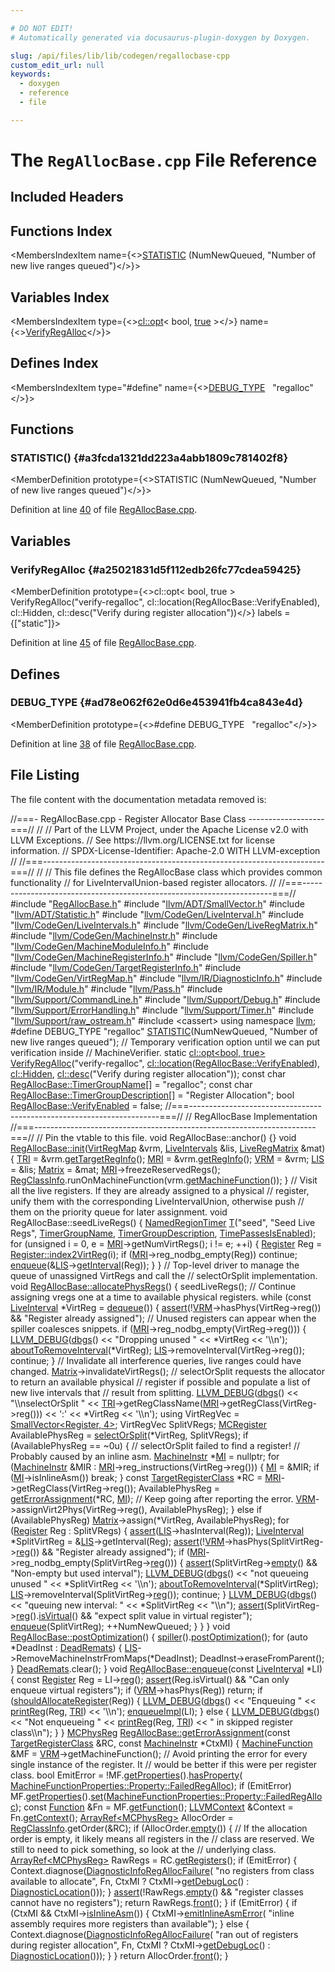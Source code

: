 ```yaml
---

# DO NOT EDIT!
# Automatically generated via docusaurus-plugin-doxygen by Doxygen.

slug: /api/files/lib/lib/codegen/regallocbase-cpp
custom_edit_url: null
keywords:
  - doxygen
  - reference
  - file

---
```





# The `RegAllocBase.cpp` File Reference

<DoxygenPage pluginConfig={pluginConfig}>



## Included Headers

<IncludesList>
<IncludesListItem
  filePath="RegAllocBase.h"
  permalink="/docs/api/files/lib/lib/codegen/regallocbase-h"
  isLocal="true" />
<IncludesListItem
  filePath="llvm/ADT/SmallVector.h"
  permalink="/docs/api/files/include/include/llvm/include/llvm/adt/smallvector-h"
  isLocal="true" />
<IncludesListItem
  filePath="llvm/ADT/Statistic.h"
  permalink="/docs/api/files/include/include/llvm/include/llvm/adt/statistic-h"
  isLocal="true" />
<IncludesListItem
  filePath="llvm/CodeGen/LiveInterval.h"
  permalink="/docs/api/files/include/include/llvm/include/llvm/codegen/liveinterval-h"
  isLocal="true" />
<IncludesListItem
  filePath="llvm/CodeGen/LiveIntervals.h"
  permalink="/docs/api/files/include/include/llvm/include/llvm/codegen/liveintervals-h"
  isLocal="true" />
<IncludesListItem
  filePath="llvm/CodeGen/LiveRegMatrix.h"
  permalink="/docs/api/files/include/include/llvm/include/llvm/codegen/liveregmatrix-h"
  isLocal="true" />
<IncludesListItem
  filePath="llvm/CodeGen/MachineInstr.h"
  permalink="/docs/api/files/include/include/llvm/include/llvm/codegen/machineinstr-h"
  isLocal="true" />
<IncludesListItem
  filePath="llvm/CodeGen/MachineModuleInfo.h"
  permalink="/docs/api/files/include/include/llvm/include/llvm/codegen/machinemoduleinfo-h"
  isLocal="true" />
<IncludesListItem
  filePath="llvm/CodeGen/MachineRegisterInfo.h"
  permalink="/docs/api/files/include/include/llvm/include/llvm/codegen/machineregisterinfo-h"
  isLocal="true" />
<IncludesListItem
  filePath="llvm/CodeGen/Spiller.h"
  permalink="/docs/api/files/include/include/llvm/include/llvm/codegen/spiller-h"
  isLocal="true" />
<IncludesListItem
  filePath="llvm/CodeGen/TargetRegisterInfo.h"
  permalink="/docs/api/files/include/include/llvm/include/llvm/codegen/targetregisterinfo-h"
  isLocal="true" />
<IncludesListItem
  filePath="llvm/CodeGen/VirtRegMap.h"
  permalink="/docs/api/files/include/include/llvm/include/llvm/codegen/virtregmap-h"
  isLocal="true" />
<IncludesListItem
  filePath="llvm/IR/DiagnosticInfo.h"
  permalink="/docs/api/files/include/include/llvm/include/llvm/ir/diagnosticinfo-h"
  isLocal="true" />
<IncludesListItem
  filePath="llvm/IR/Module.h"
  permalink="/docs/api/files/include/include/llvm/include/llvm/ir/module-h"
  isLocal="true" />
<IncludesListItem
  filePath="llvm/Pass.h"
  permalink="/docs/api/files/include/include/llvm/pass-h"
  isLocal="true" />
<IncludesListItem
  filePath="llvm/Support/CommandLine.h"
  permalink="/docs/api/files/include/include/llvm/include/llvm/support/commandline-h"
  isLocal="true" />
<IncludesListItem
  filePath="llvm/Support/Debug.h"
  permalink="/docs/api/files/include/include/llvm/include/llvm/support/debug-h"
  isLocal="true" />
<IncludesListItem
  filePath="llvm/Support/ErrorHandling.h"
  permalink="/docs/api/files/include/include/llvm/include/llvm/support/errorhandling-h"
  isLocal="true" />
<IncludesListItem
  filePath="llvm/Support/Timer.h"
  permalink="/docs/api/files/include/include/llvm/include/llvm/support/timer-h"
  isLocal="true" />
<IncludesListItem
  filePath="llvm/Support/raw_ostream.h"
  permalink="/docs/api/files/include/include/llvm/include/llvm/support/raw-ostream-h"
  isLocal="true" />
<IncludesListItem
  filePath="cassert"
  permalink=""
  isLocal="false" />
</IncludesList>

## Functions Index

<MembersIndex>

<MembersIndexItem
  name={<><a href="#a3fcda1321dd223a4abb1809c781402f8">STATISTIC</a> (NumNewQueued, &quot;Number of new live ranges queued&quot;)</>}>
</MembersIndexItem>

</MembersIndex>

## Variables Index

<MembersIndex>

<MembersIndexItem
  type={<><a href="/docs/api/classes/llvm/cl/opt">cl::opt</a>&lt; bool, <a href="/docs/api/files/lib/lib/analysis/basicaliasanalysis-cpp/#af6d5cafbdfc5313e65d990120021a3ec">true</a> &gt;</>}
  name={<><a href="#a25021831d5f112edb26fc77cdea59425">VerifyRegAlloc</a></>}>
</MembersIndexItem>

</MembersIndex>

## Defines Index

<MembersIndex>

<MembersIndexItem
  type="#define"
  name={<><a href="#ad78e062f62e0d6e453941fb4ca843e4d">DEBUG&#95;TYPE</a>&nbsp;&nbsp;&nbsp;&quot;regalloc&quot;</>}>
</MembersIndexItem>

</MembersIndex>


<SectionDefinition>

## Functions

### STATISTIC() {#a3fcda1321dd223a4abb1809c781402f8}

<MemberDefinition
  prototype={<>STATISTIC (NumNewQueued, &quot;Number of new live ranges queued&quot;)</>}>

Definition at line <a href="#l00040">40</a> of file <a href="/docs/api/files/lib/lib/codegen/regallocbase-cpp">RegAllocBase.cpp</a>.
</MemberDefinition>

</SectionDefinition>

<SectionDefinition>

## Variables

### VerifyRegAlloc {#a25021831d5f112edb26fc77cdea59425}

<MemberDefinition
  prototype={<>cl::opt&lt; bool, true &gt; VerifyRegAlloc(&quot;verify-regalloc&quot;, cl::location(RegAllocBase::VerifyEnabled), cl::Hidden, cl::desc(&quot;Verify during register allocation&quot;))</>}
  labels = {["static"]}>

Definition at line <a href="#l00045">45</a> of file <a href="/docs/api/files/lib/lib/codegen/regallocbase-cpp">RegAllocBase.cpp</a>.
</MemberDefinition>

</SectionDefinition>

<SectionDefinition>

## Defines

### DEBUG&#95;TYPE {#ad78e062f62e0d6e453941fb4ca843e4d}

<MemberDefinition
  prototype={<>#define DEBUG&#95;TYPE&nbsp;&nbsp;&nbsp;&quot;regalloc&quot;</>}>

Definition at line <a href="#l00038">38</a> of file <a href="/docs/api/files/lib/lib/codegen/regallocbase-cpp">RegAllocBase.cpp</a>.
</MemberDefinition>

</SectionDefinition>

## File Listing

The file content with the documentation metadata removed is:

<ProgramListing>

<Link id="l00001" /><CodeLine lineNumber="1"><Highlight kind="comment">//===- RegAllocBase.cpp - Register Allocator Base Class -------------------===//</Highlight><Highlight kind="normal"></Highlight></CodeLine>
<Link id="l00002" /><CodeLine lineNumber="2"><Highlight kind="normal"></Highlight><Highlight kind="comment">//</Highlight><Highlight kind="normal"></Highlight></CodeLine>
<Link id="l00003" /><CodeLine lineNumber="3"><Highlight kind="normal"></Highlight><Highlight kind="comment">// Part of the LLVM Project, under the Apache License v2.0 with LLVM Exceptions.</Highlight><Highlight kind="normal"></Highlight></CodeLine>
<Link id="l00004" /><CodeLine lineNumber="4"><Highlight kind="normal"></Highlight><Highlight kind="comment">// See https://llvm.org/LICENSE.txt for license information.</Highlight><Highlight kind="normal"></Highlight></CodeLine>
<Link id="l00005" /><CodeLine lineNumber="5"><Highlight kind="normal"></Highlight><Highlight kind="comment">// SPDX-License-Identifier: Apache-2.0 WITH LLVM-exception</Highlight><Highlight kind="normal"></Highlight></CodeLine>
<Link id="l00006" /><CodeLine lineNumber="6"><Highlight kind="normal"></Highlight><Highlight kind="comment">//</Highlight><Highlight kind="normal"></Highlight></CodeLine>
<Link id="l00007" /><CodeLine lineNumber="7"><Highlight kind="normal"></Highlight><Highlight kind="comment">//===----------------------------------------------------------------------===//</Highlight><Highlight kind="normal"></Highlight></CodeLine>
<Link id="l00008" /><CodeLine lineNumber="8"><Highlight kind="normal"></Highlight><Highlight kind="comment">//</Highlight><Highlight kind="normal"></Highlight></CodeLine>
<Link id="l00009" /><CodeLine lineNumber="9"><Highlight kind="normal"></Highlight><Highlight kind="comment">// This file defines the RegAllocBase class which provides common functionality</Highlight><Highlight kind="normal"></Highlight></CodeLine>
<Link id="l00010" /><CodeLine lineNumber="10"><Highlight kind="normal"></Highlight><Highlight kind="comment">// for LiveIntervalUnion-based register allocators.</Highlight><Highlight kind="normal"></Highlight></CodeLine>
<Link id="l00011" /><CodeLine lineNumber="11"><Highlight kind="normal"></Highlight><Highlight kind="comment">//</Highlight><Highlight kind="normal"></Highlight></CodeLine>
<Link id="l00012" /><CodeLine lineNumber="12"><Highlight kind="normal"></Highlight><Highlight kind="comment">//===----------------------------------------------------------------------===//</Highlight><Highlight kind="normal"></Highlight></CodeLine>
<Link id="l00013" /><CodeLine lineNumber="13"><Highlight kind="normal"></Highlight></CodeLine>
<Link id="l00014" /><CodeLine lineNumber="14"><Highlight kind="normal"></Highlight><Highlight kind="preprocessor">#include &quot;<a href="/docs/api/files/lib/lib/codegen/regallocbase-h">RegAllocBase.h</a>&quot;</Highlight><Highlight kind="normal"></Highlight></CodeLine>
<Link id="l00015" /><CodeLine lineNumber="15"><Highlight kind="normal"></Highlight><Highlight kind="preprocessor">#include &quot;<a href="/docs/api/files/include/include/llvm/include/llvm/adt/smallvector-h">llvm/ADT/SmallVector.h</a>&quot;</Highlight><Highlight kind="normal"></Highlight></CodeLine>
<Link id="l00016" /><CodeLine lineNumber="16"><Highlight kind="normal"></Highlight><Highlight kind="preprocessor">#include &quot;<a href="/docs/api/files/include/include/llvm/include/llvm/adt/statistic-h">llvm/ADT/Statistic.h</a>&quot;</Highlight><Highlight kind="normal"></Highlight></CodeLine>
<Link id="l00017" /><CodeLine lineNumber="17"><Highlight kind="normal"></Highlight><Highlight kind="preprocessor">#include &quot;<a href="/docs/api/files/include/include/llvm/include/llvm/codegen/liveinterval-h">llvm/CodeGen/LiveInterval.h</a>&quot;</Highlight><Highlight kind="normal"></Highlight></CodeLine>
<Link id="l00018" /><CodeLine lineNumber="18"><Highlight kind="normal"></Highlight><Highlight kind="preprocessor">#include &quot;<a href="/docs/api/files/include/include/llvm/include/llvm/codegen/liveintervals-h">llvm/CodeGen/LiveIntervals.h</a>&quot;</Highlight><Highlight kind="normal"></Highlight></CodeLine>
<Link id="l00019" /><CodeLine lineNumber="19"><Highlight kind="normal"></Highlight><Highlight kind="preprocessor">#include &quot;<a href="/docs/api/files/include/include/llvm/include/llvm/codegen/liveregmatrix-h">llvm/CodeGen/LiveRegMatrix.h</a>&quot;</Highlight><Highlight kind="normal"></Highlight></CodeLine>
<Link id="l00020" /><CodeLine lineNumber="20"><Highlight kind="normal"></Highlight><Highlight kind="preprocessor">#include &quot;<a href="/docs/api/files/include/include/llvm/include/llvm/codegen/machineinstr-h">llvm/CodeGen/MachineInstr.h</a>&quot;</Highlight><Highlight kind="normal"></Highlight></CodeLine>
<Link id="l00021" /><CodeLine lineNumber="21"><Highlight kind="normal"></Highlight><Highlight kind="preprocessor">#include &quot;<a href="/docs/api/files/include/include/llvm/include/llvm/codegen/machinemoduleinfo-h">llvm/CodeGen/MachineModuleInfo.h</a>&quot;</Highlight><Highlight kind="normal"></Highlight></CodeLine>
<Link id="l00022" /><CodeLine lineNumber="22"><Highlight kind="normal"></Highlight><Highlight kind="preprocessor">#include &quot;<a href="/docs/api/files/include/include/llvm/include/llvm/codegen/machineregisterinfo-h">llvm/CodeGen/MachineRegisterInfo.h</a>&quot;</Highlight><Highlight kind="normal"></Highlight></CodeLine>
<Link id="l00023" /><CodeLine lineNumber="23"><Highlight kind="normal"></Highlight><Highlight kind="preprocessor">#include &quot;<a href="/docs/api/files/include/include/llvm/include/llvm/codegen/spiller-h">llvm/CodeGen/Spiller.h</a>&quot;</Highlight><Highlight kind="normal"></Highlight></CodeLine>
<Link id="l00024" /><CodeLine lineNumber="24"><Highlight kind="normal"></Highlight><Highlight kind="preprocessor">#include &quot;<a href="/docs/api/files/include/include/llvm/include/llvm/codegen/targetregisterinfo-h">llvm/CodeGen/TargetRegisterInfo.h</a>&quot;</Highlight><Highlight kind="normal"></Highlight></CodeLine>
<Link id="l00025" /><CodeLine lineNumber="25"><Highlight kind="normal"></Highlight><Highlight kind="preprocessor">#include &quot;<a href="/docs/api/files/include/include/llvm/include/llvm/codegen/virtregmap-h">llvm/CodeGen/VirtRegMap.h</a>&quot;</Highlight><Highlight kind="normal"></Highlight></CodeLine>
<Link id="l00026" /><CodeLine lineNumber="26"><Highlight kind="normal"></Highlight><Highlight kind="preprocessor">#include &quot;<a href="/docs/api/files/include/include/llvm/include/llvm/ir/diagnosticinfo-h">llvm/IR/DiagnosticInfo.h</a>&quot;</Highlight><Highlight kind="normal"></Highlight></CodeLine>
<Link id="l00027" /><CodeLine lineNumber="27"><Highlight kind="normal"></Highlight><Highlight kind="preprocessor">#include &quot;<a href="/docs/api/files/include/include/llvm/include/llvm/ir/module-h">llvm/IR/Module.h</a>&quot;</Highlight><Highlight kind="normal"></Highlight></CodeLine>
<Link id="l00028" /><CodeLine lineNumber="28"><Highlight kind="normal"></Highlight><Highlight kind="preprocessor">#include &quot;<a href="/docs/api/files/include/include/llvm/pass-h">llvm/Pass.h</a>&quot;</Highlight><Highlight kind="normal"></Highlight></CodeLine>
<Link id="l00029" /><CodeLine lineNumber="29"><Highlight kind="normal"></Highlight><Highlight kind="preprocessor">#include &quot;<a href="/docs/api/files/include/include/llvm/include/llvm/support/commandline-h">llvm/Support/CommandLine.h</a>&quot;</Highlight><Highlight kind="normal"></Highlight></CodeLine>
<Link id="l00030" /><CodeLine lineNumber="30"><Highlight kind="normal"></Highlight><Highlight kind="preprocessor">#include &quot;<a href="/docs/api/files/include/include/llvm/include/llvm/support/debug-h">llvm/Support/Debug.h</a>&quot;</Highlight><Highlight kind="normal"></Highlight></CodeLine>
<Link id="l00031" /><CodeLine lineNumber="31"><Highlight kind="normal"></Highlight><Highlight kind="preprocessor">#include &quot;<a href="/docs/api/files/include/include/llvm/include/llvm/support/errorhandling-h">llvm/Support/ErrorHandling.h</a>&quot;</Highlight><Highlight kind="normal"></Highlight></CodeLine>
<Link id="l00032" /><CodeLine lineNumber="32"><Highlight kind="normal"></Highlight><Highlight kind="preprocessor">#include &quot;<a href="/docs/api/files/include/include/llvm/include/llvm/support/timer-h">llvm/Support/Timer.h</a>&quot;</Highlight><Highlight kind="normal"></Highlight></CodeLine>
<Link id="l00033" /><CodeLine lineNumber="33"><Highlight kind="normal"></Highlight><Highlight kind="preprocessor">#include &quot;<a href="/docs/api/files/include/include/llvm/include/llvm/support/raw-ostream-h">llvm/Support/raw&#95;ostream.h</a>&quot;</Highlight><Highlight kind="normal"></Highlight></CodeLine>
<Link id="l00034" /><CodeLine lineNumber="34"><Highlight kind="normal"></Highlight><Highlight kind="preprocessor">#include &lt;cassert&gt;</Highlight><Highlight kind="normal"></Highlight></CodeLine>
<Link id="l00035" /><CodeLine lineNumber="35"><Highlight kind="normal"></Highlight></CodeLine>
<Link id="l00036" /><CodeLine lineNumber="36"><Highlight kind="normal"></Highlight><Highlight kind="keyword">using namespace </Highlight><Highlight kind="normal"><a href="/docs/api/namespaces/llvm">llvm</a>;</Highlight></CodeLine>
<Link id="l00037" /><CodeLine lineNumber="37"><Highlight kind="normal"></Highlight></CodeLine>
<Link id="l00038" /><CodeLine lineNumber="38" lineLink="#ad78e062f62e0d6e453941fb4ca843e4d"><Highlight kind="normal"></Highlight><Highlight kind="preprocessor">#define DEBUG&#95;TYPE &quot;regalloc&quot;</Highlight><Highlight kind="normal"></Highlight></CodeLine>
<Link id="l00039" /><CodeLine lineNumber="39"><Highlight kind="normal"></Highlight></CodeLine>
<Link id="l00040" /><CodeLine lineNumber="40" lineLink="#a3fcda1321dd223a4abb1809c781402f8"><Highlight kind="normal"><a href="/docs/api/files/include/include/llvm/include/llvm/adt/statistic-h/#ad6117415b93e5675d5a6c8e1855b3b2f">STATISTIC</a>(NumNewQueued, </Highlight><Highlight kind="stringliteral">&quot;Number of new live ranges queued&quot;</Highlight><Highlight kind="normal">);</Highlight></CodeLine>
<Link id="l00041" /><CodeLine lineNumber="41"><Highlight kind="normal"></Highlight></CodeLine>
<Link id="l00042" /><CodeLine lineNumber="42"><Highlight kind="normal"></Highlight><Highlight kind="comment">// Temporary verification option until we can put verification inside</Highlight><Highlight kind="normal"></Highlight></CodeLine>
<Link id="l00043" /><CodeLine lineNumber="43"><Highlight kind="normal"></Highlight><Highlight kind="comment">// MachineVerifier.</Highlight><Highlight kind="normal"></Highlight></CodeLine>
<Link id="l00044" /><CodeLine lineNumber="44"><Highlight kind="normal"></Highlight><Highlight kind="keyword">static</Highlight><Highlight kind="normal"> <a href="/docs/api/classes/llvm/cl/opt">cl::opt&lt;bool, true&gt;</a></Highlight></CodeLine>
<Link id="l00045" /><CodeLine lineNumber="45" lineLink="#a25021831d5f112edb26fc77cdea59425"><Highlight kind="normal">    <a href="#a25021831d5f112edb26fc77cdea59425">VerifyRegAlloc</a>(</Highlight><Highlight kind="stringliteral">&quot;verify-regalloc&quot;</Highlight><Highlight kind="normal">, <a href="/docs/api/namespaces/llvm/cl/#ad4de522646a65d987250e3aba9c55931">cl::location</a>(<a href="/docs/api/classes/llvm/regallocbase/#afbeaddcf447db994c372dfff591105ac">RegAllocBase::VerifyEnabled</a>),</Highlight></CodeLine>
<Link id="l00046" /><CodeLine lineNumber="46"><Highlight kind="normal">                   <a href="/docs/api/namespaces/llvm/cl/#a68075925a54790e71ca790e1d4f21a40a263ac008d8d31f13ce460395fc4cf7e6">cl::Hidden</a>, <a href="/docs/api/structs/llvm/cl/desc">cl::desc</a>(</Highlight><Highlight kind="stringliteral">&quot;Verify during register allocation&quot;</Highlight><Highlight kind="normal">));</Highlight></CodeLine>
<Link id="l00047" /><CodeLine lineNumber="47"><Highlight kind="normal"></Highlight></CodeLine>
<Link id="l00048" /><CodeLine lineNumber="48"><Highlight kind="normal"></Highlight><Highlight kind="keyword">const</Highlight><Highlight kind="normal"> </Highlight><Highlight kind="keywordtype">char</Highlight><Highlight kind="normal"> <a href="/docs/api/classes/llvm/regallocbase/#a666d8b67c14d35f657e591cb87984592">RegAllocBase::TimerGroupName</a>&#91;&#93; = </Highlight><Highlight kind="stringliteral">&quot;regalloc&quot;</Highlight><Highlight kind="normal">;</Highlight></CodeLine>
<Link id="l00049" /><CodeLine lineNumber="49"><Highlight kind="normal"></Highlight><Highlight kind="keyword">const</Highlight><Highlight kind="normal"> </Highlight><Highlight kind="keywordtype">char</Highlight><Highlight kind="normal"> <a href="/docs/api/classes/llvm/regallocbase/#a75a298de4027780720785b5cd3479e92">RegAllocBase::TimerGroupDescription</a>&#91;&#93; = </Highlight><Highlight kind="stringliteral">&quot;Register Allocation&quot;</Highlight><Highlight kind="normal">;</Highlight></CodeLine>
<Link id="l00050" /><CodeLine lineNumber="50"><Highlight kind="normal"></Highlight><Highlight kind="keywordtype">bool</Highlight><Highlight kind="normal"> <a href="/docs/api/classes/llvm/regallocbase/#afbeaddcf447db994c372dfff591105ac">RegAllocBase::VerifyEnabled</a> = </Highlight><Highlight kind="keyword">false</Highlight><Highlight kind="normal">;</Highlight></CodeLine>
<Link id="l00051" /><CodeLine lineNumber="51"><Highlight kind="normal"></Highlight></CodeLine>
<Link id="l00052" /><CodeLine lineNumber="52"><Highlight kind="normal"></Highlight><Highlight kind="comment">//===----------------------------------------------------------------------===//</Highlight><Highlight kind="normal"></Highlight></CodeLine>
<Link id="l00053" /><CodeLine lineNumber="53"><Highlight kind="normal"></Highlight><Highlight kind="comment">//                         RegAllocBase Implementation</Highlight><Highlight kind="normal"></Highlight></CodeLine>
<Link id="l00054" /><CodeLine lineNumber="54"><Highlight kind="normal"></Highlight><Highlight kind="comment">//===----------------------------------------------------------------------===//</Highlight><Highlight kind="normal"></Highlight></CodeLine>
<Link id="l00055" /><CodeLine lineNumber="55"><Highlight kind="normal"></Highlight></CodeLine>
<Link id="l00056" /><CodeLine lineNumber="56"><Highlight kind="normal"></Highlight><Highlight kind="comment">// Pin the vtable to this file.</Highlight><Highlight kind="normal"></Highlight></CodeLine>
<Link id="l00057" /><CodeLine lineNumber="57"><Highlight kind="normal"></Highlight><Highlight kind="keywordtype">void</Highlight><Highlight kind="normal"> RegAllocBase::anchor() &#123;&#125;</Highlight></CodeLine>
<Link id="l00058" /><CodeLine lineNumber="58"><Highlight kind="normal"></Highlight></CodeLine>
<Link id="l00059" /><CodeLine lineNumber="59" lineLink="/docs/api/classes/llvm/regallocbase/#a2e9547b9bc56b02aad18e54488c8059b"><Highlight kind="normal"></Highlight><Highlight kind="keywordtype">void</Highlight><Highlight kind="normal"> <a href="/docs/api/classes/llvm/regallocbase/#a2e9547b9bc56b02aad18e54488c8059b">RegAllocBase::init</a>(<a href="/docs/api/classes/llvm/virtregmap">VirtRegMap</a> &amp;vrm, <a href="/docs/api/classes/llvm/liveintervals">LiveIntervals</a> &amp;lis,</Highlight></CodeLine>
<Link id="l00060" /><CodeLine lineNumber="60"><Highlight kind="normal">                        <a href="/docs/api/classes/llvm/liveregmatrix">LiveRegMatrix</a> &amp;mat) &#123;</Highlight></CodeLine>
<Link id="l00061" /><CodeLine lineNumber="61"><Highlight kind="normal">  <a href="/docs/api/classes/llvm/regallocbase/#a523cbc58f79fe5e9e95dc87f9cee8a36">TRI</a> = &amp;vrm.<a href="/docs/api/classes/llvm/virtregmap/#adb16c0664049f377c9ff542829013a75">getTargetRegInfo</a>();</Highlight></CodeLine>
<Link id="l00062" /><CodeLine lineNumber="62"><Highlight kind="normal">  <a href="/docs/api/classes/llvm/regallocbase/#aba058f684e1b6704e5b4a09f889ec18c">MRI</a> = &amp;vrm.<a href="/docs/api/classes/llvm/virtregmap/#a5b03bffeedbff2a86dfe427fd90c1465">getRegInfo</a>();</Highlight></CodeLine>
<Link id="l00063" /><CodeLine lineNumber="63"><Highlight kind="normal">  <a href="/docs/api/classes/llvm/regallocbase/#a96bb57a8041a40ded1ba0ef3b411a615">VRM</a> = &amp;vrm;</Highlight></CodeLine>
<Link id="l00064" /><CodeLine lineNumber="64"><Highlight kind="normal">  <a href="/docs/api/classes/llvm/regallocbase/#a575345318339b28557a6c8ea57708434">LIS</a> = &amp;lis;</Highlight></CodeLine>
<Link id="l00065" /><CodeLine lineNumber="65"><Highlight kind="normal">  <a href="/docs/api/classes/llvm/regallocbase/#a865e0247c5f922b8afaaaec481e4939c">Matrix</a> = &amp;mat;</Highlight></CodeLine>
<Link id="l00066" /><CodeLine lineNumber="66"><Highlight kind="normal">  <a href="/docs/api/classes/llvm/regallocbase/#aba058f684e1b6704e5b4a09f889ec18c">MRI</a>-&gt;freezeReservedRegs();</Highlight></CodeLine>
<Link id="l00067" /><CodeLine lineNumber="67"><Highlight kind="normal">  <a href="/docs/api/classes/llvm/regallocbase/#aa6330bc662bf646d769c2a0771282eaf">RegClassInfo</a>.runOnMachineFunction(vrm.<a href="/docs/api/classes/llvm/virtregmap/#a7619711af4bb95253dea3e0783400f26">getMachineFunction</a>());</Highlight></CodeLine>
<Link id="l00068" /><CodeLine lineNumber="68"><Highlight kind="normal">&#125;</Highlight></CodeLine>
<Link id="l00069" /><CodeLine lineNumber="69"><Highlight kind="normal"></Highlight></CodeLine>
<Link id="l00070" /><CodeLine lineNumber="70"><Highlight kind="normal"></Highlight><Highlight kind="comment">// Visit all the live registers. If they are already assigned to a physical</Highlight><Highlight kind="normal"></Highlight></CodeLine>
<Link id="l00071" /><CodeLine lineNumber="71"><Highlight kind="normal"></Highlight><Highlight kind="comment">// register, unify them with the corresponding LiveIntervalUnion, otherwise push</Highlight><Highlight kind="normal"></Highlight></CodeLine>
<Link id="l00072" /><CodeLine lineNumber="72"><Highlight kind="normal"></Highlight><Highlight kind="comment">// them on the priority queue for later assignment.</Highlight><Highlight kind="normal"></Highlight></CodeLine>
<Link id="l00073" /><CodeLine lineNumber="73"><Highlight kind="normal"></Highlight><Highlight kind="keywordtype">void</Highlight><Highlight kind="normal"> RegAllocBase::seedLiveRegs() &#123;</Highlight></CodeLine>
<Link id="l00074" /><CodeLine lineNumber="74"><Highlight kind="normal">  <a href="/docs/api/structs/llvm/namedregiontimer">NamedRegionTimer</a> <a href="/docs/api/files/lib/lib/target/lib/target/mips/mips16isellowering-cpp/#a0acb682b8260ab1c60b918599864e2e5">T</a>(</Highlight><Highlight kind="stringliteral">&quot;seed&quot;</Highlight><Highlight kind="normal">, </Highlight><Highlight kind="stringliteral">&quot;Seed Live Regs&quot;</Highlight><Highlight kind="normal">, <a href="/docs/api/classes/llvm/regallocbase/#a666d8b67c14d35f657e591cb87984592">TimerGroupName</a>,</Highlight></CodeLine>
<Link id="l00075" /><CodeLine lineNumber="75"><Highlight kind="normal">                     <a href="/docs/api/classes/llvm/regallocbase/#a75a298de4027780720785b5cd3479e92">TimerGroupDescription</a>, <a href="/docs/api/namespaces/llvm/#a44e2fc6ce783a1ca396d473139a0ae76">TimePassesIsEnabled</a>);</Highlight></CodeLine>
<Link id="l00076" /><CodeLine lineNumber="76"><Highlight kind="normal">  </Highlight><Highlight kind="keywordflow">for</Highlight><Highlight kind="normal"> (</Highlight><Highlight kind="keywordtype">unsigned</Highlight><Highlight kind="normal"> i = 0, e = <a href="/docs/api/files/lib/lib/target/lib/target/aarch64/aarch64advsimdscalarpass-cpp/#aacd2ab195054a3e6a74bfbb9d5d571c8">MRI</a>-&gt;getNumVirtRegs(); i != e; ++i) &#123;</Highlight></CodeLine>
<Link id="l00077" /><CodeLine lineNumber="77"><Highlight kind="normal">    <a href="/docs/api/classes/llvm/register">Register</a> Reg = <a href="/docs/api/classes/llvm/register/#a1979c563289f871907832e419889f979">Register::index2VirtReg</a>(i);</Highlight></CodeLine>
<Link id="l00078" /><CodeLine lineNumber="78"><Highlight kind="normal">    </Highlight><Highlight kind="keywordflow">if</Highlight><Highlight kind="normal"> (<a href="/docs/api/files/lib/lib/target/lib/target/aarch64/aarch64advsimdscalarpass-cpp/#aacd2ab195054a3e6a74bfbb9d5d571c8">MRI</a>-&gt;reg&#95;nodbg&#95;empty(Reg))</Highlight></CodeLine>
<Link id="l00079" /><CodeLine lineNumber="79"><Highlight kind="normal">      </Highlight><Highlight kind="keywordflow">continue</Highlight><Highlight kind="normal">;</Highlight></CodeLine>
<Link id="l00080" /><CodeLine lineNumber="80"><Highlight kind="normal">    <a href="/docs/api/classes/llvm/regallocbase/#a1d4798520a9880c2b801fd18ff8342d2">enqueue</a>(&amp;<a href="/docs/api/classes/llvm/regallocbase/#a575345318339b28557a6c8ea57708434">LIS</a>-&gt;<a href="/docs/api/classes/llvm/liveintervals/#a8208eacaf02c9742c8ed7f09ec0837f3">getInterval</a>(Reg));</Highlight></CodeLine>
<Link id="l00081" /><CodeLine lineNumber="81"><Highlight kind="normal">  &#125;</Highlight></CodeLine>
<Link id="l00082" /><CodeLine lineNumber="82"><Highlight kind="normal">&#125;</Highlight></CodeLine>
<Link id="l00083" /><CodeLine lineNumber="83"><Highlight kind="normal"></Highlight></CodeLine>
<Link id="l00084" /><CodeLine lineNumber="84"><Highlight kind="normal"></Highlight><Highlight kind="comment">// Top-level driver to manage the queue of unassigned VirtRegs and call the</Highlight><Highlight kind="normal"></Highlight></CodeLine>
<Link id="l00085" /><CodeLine lineNumber="85"><Highlight kind="normal"></Highlight><Highlight kind="comment">// selectOrSplit implementation.</Highlight><Highlight kind="normal"></Highlight></CodeLine>
<Link id="l00086" /><CodeLine lineNumber="86" lineLink="/docs/api/classes/llvm/regallocbase/#ac35fef2aafb20ef4b079d0819394e87d"><Highlight kind="normal"></Highlight><Highlight kind="keywordtype">void</Highlight><Highlight kind="normal"> <a href="/docs/api/classes/llvm/regallocbase/#ac35fef2aafb20ef4b079d0819394e87d">RegAllocBase::allocatePhysRegs</a>() &#123;</Highlight></CodeLine>
<Link id="l00087" /><CodeLine lineNumber="87"><Highlight kind="normal">  seedLiveRegs();</Highlight></CodeLine>
<Link id="l00088" /><CodeLine lineNumber="88"><Highlight kind="normal"></Highlight></CodeLine>
<Link id="l00089" /><CodeLine lineNumber="89"><Highlight kind="normal">  </Highlight><Highlight kind="comment">// Continue assigning vregs one at a time to available physical registers.</Highlight><Highlight kind="normal"></Highlight></CodeLine>
<Link id="l00090" /><CodeLine lineNumber="90"><Highlight kind="normal">  </Highlight><Highlight kind="keywordflow">while</Highlight><Highlight kind="normal"> (</Highlight><Highlight kind="keyword">const</Highlight><Highlight kind="normal"> <a href="/docs/api/classes/llvm/liveinterval">LiveInterval</a> &#42;VirtReg = <a href="/docs/api/classes/llvm/regallocbase/#a8c9575386e3e74d0ebf3b80ec946feda">dequeue</a>()) &#123;</Highlight></CodeLine>
<Link id="l00091" /><CodeLine lineNumber="91"><Highlight kind="normal">    <a href="/docs/api/files/lib/lib/target/lib/target/amdgpu/silowercontrolflow-cpp/#a4868c5d81c5ccc98c47aeab6244346a0">assert</a>(!<a href="/docs/api/classes/llvm/regallocbase/#a96bb57a8041a40ded1ba0ef3b411a615">VRM</a>-&gt;hasPhys(VirtReg-&gt;reg()) &amp;&amp; </Highlight><Highlight kind="stringliteral">&quot;Register already assigned&quot;</Highlight><Highlight kind="normal">);</Highlight></CodeLine>
<Link id="l00092" /><CodeLine lineNumber="92"><Highlight kind="normal"></Highlight></CodeLine>
<Link id="l00093" /><CodeLine lineNumber="93"><Highlight kind="normal">    </Highlight><Highlight kind="comment">// Unused registers can appear when the spiller coalesces snippets.</Highlight><Highlight kind="normal"></Highlight></CodeLine>
<Link id="l00094" /><CodeLine lineNumber="94"><Highlight kind="normal">    </Highlight><Highlight kind="keywordflow">if</Highlight><Highlight kind="normal"> (<a href="/docs/api/classes/llvm/regallocbase/#aba058f684e1b6704e5b4a09f889ec18c">MRI</a>-&gt;reg&#95;nodbg&#95;empty(VirtReg-&gt;reg())) &#123;</Highlight></CodeLine>
<Link id="l00095" /><CodeLine lineNumber="95"><Highlight kind="normal">      <a href="/docs/api/files/include/include/llvm/include/llvm/support/debug-h/#a196897517069dda1bdb549e24468f7d7">LLVM&#95;DEBUG</a>(<a href="/docs/api/namespaces/llvm/#a7c46c742c31be54870e2038048e6b391">dbgs</a>() &lt;&lt; </Highlight><Highlight kind="stringliteral">&quot;Dropping unused &quot;</Highlight><Highlight kind="normal"> &lt;&lt; &#42;VirtReg &lt;&lt; </Highlight><Highlight kind="charliteral">&#39;\\n&#39;</Highlight><Highlight kind="normal">);</Highlight></CodeLine>
<Link id="l00096" /><CodeLine lineNumber="96"><Highlight kind="normal">      <a href="/docs/api/classes/llvm/regallocbase/#a0a064c82f883b28000d10199532b1c35">aboutToRemoveInterval</a>(&#42;VirtReg);</Highlight></CodeLine>
<Link id="l00097" /><CodeLine lineNumber="97"><Highlight kind="normal">      <a href="/docs/api/classes/llvm/regallocbase/#a575345318339b28557a6c8ea57708434">LIS</a>-&gt;removeInterval(VirtReg-&gt;reg());</Highlight></CodeLine>
<Link id="l00098" /><CodeLine lineNumber="98"><Highlight kind="normal">      </Highlight><Highlight kind="keywordflow">continue</Highlight><Highlight kind="normal">;</Highlight></CodeLine>
<Link id="l00099" /><CodeLine lineNumber="99"><Highlight kind="normal">    &#125;</Highlight></CodeLine>
<Link id="l00100" /><CodeLine lineNumber="100"><Highlight kind="normal"></Highlight></CodeLine>
<Link id="l00101" /><CodeLine lineNumber="101"><Highlight kind="normal">    </Highlight><Highlight kind="comment">// Invalidate all interference queries, live ranges could have changed.</Highlight><Highlight kind="normal"></Highlight></CodeLine>
<Link id="l00102" /><CodeLine lineNumber="102"><Highlight kind="normal">    <a href="/docs/api/classes/llvm/regallocbase/#a865e0247c5f922b8afaaaec481e4939c">Matrix</a>-&gt;invalidateVirtRegs();</Highlight></CodeLine>
<Link id="l00103" /><CodeLine lineNumber="103"><Highlight kind="normal"></Highlight></CodeLine>
<Link id="l00104" /><CodeLine lineNumber="104"><Highlight kind="normal">    </Highlight><Highlight kind="comment">// selectOrSplit requests the allocator to return an available physical</Highlight><Highlight kind="normal"></Highlight></CodeLine>
<Link id="l00105" /><CodeLine lineNumber="105"><Highlight kind="normal">    </Highlight><Highlight kind="comment">// register if possible and populate a list of new live intervals that</Highlight><Highlight kind="normal"></Highlight></CodeLine>
<Link id="l00106" /><CodeLine lineNumber="106"><Highlight kind="normal">    </Highlight><Highlight kind="comment">// result from splitting.</Highlight><Highlight kind="normal"></Highlight></CodeLine>
<Link id="l00107" /><CodeLine lineNumber="107"><Highlight kind="normal">    <a href="/docs/api/files/include/include/llvm/include/llvm/support/debug-h/#a196897517069dda1bdb549e24468f7d7">LLVM&#95;DEBUG</a>(<a href="/docs/api/namespaces/llvm/#a7c46c742c31be54870e2038048e6b391">dbgs</a>() &lt;&lt; </Highlight><Highlight kind="stringliteral">&quot;\\nselectOrSplit &quot;</Highlight><Highlight kind="normal"></Highlight></CodeLine>
<Link id="l00108" /><CodeLine lineNumber="108"><Highlight kind="normal">                      &lt;&lt; <a href="/docs/api/classes/llvm/regallocbase/#a523cbc58f79fe5e9e95dc87f9cee8a36">TRI</a>-&gt;getRegClassName(<a href="/docs/api/classes/llvm/regallocbase/#aba058f684e1b6704e5b4a09f889ec18c">MRI</a>-&gt;getRegClass(VirtReg-&gt;reg()))</Highlight></CodeLine>
<Link id="l00109" /><CodeLine lineNumber="109"><Highlight kind="normal">                      &lt;&lt; </Highlight><Highlight kind="charliteral">&#39;:&#39;</Highlight><Highlight kind="normal"> &lt;&lt; &#42;VirtReg &lt;&lt; </Highlight><Highlight kind="charliteral">&#39;\\n&#39;</Highlight><Highlight kind="normal">);</Highlight></CodeLine>
<Link id="l00110" /><CodeLine lineNumber="110"><Highlight kind="normal"></Highlight></CodeLine>
<Link id="l00111" /><CodeLine lineNumber="111"><Highlight kind="normal">    </Highlight><Highlight kind="keyword">using </Highlight><Highlight kind="normal">VirtRegVec = <a href="/docs/api/classes/llvm/smallvector">SmallVector&lt;Register, 4&gt;</a>;</Highlight></CodeLine>
<Link id="l00112" /><CodeLine lineNumber="112"><Highlight kind="normal"></Highlight></CodeLine>
<Link id="l00113" /><CodeLine lineNumber="113"><Highlight kind="normal">    VirtRegVec SplitVRegs;</Highlight></CodeLine>
<Link id="l00114" /><CodeLine lineNumber="114"><Highlight kind="normal">    <a href="/docs/api/classes/llvm/mcregister">MCRegister</a> AvailablePhysReg = <a href="/docs/api/classes/llvm/regallocbase/#a10ad31d44cbe980bf48cbb166a924091">selectOrSplit</a>(&#42;VirtReg, SplitVRegs);</Highlight></CodeLine>
<Link id="l00115" /><CodeLine lineNumber="115"><Highlight kind="normal"></Highlight></CodeLine>
<Link id="l00116" /><CodeLine lineNumber="116"><Highlight kind="normal">    </Highlight><Highlight kind="keywordflow">if</Highlight><Highlight kind="normal"> (AvailablePhysReg == ~0u) &#123;</Highlight></CodeLine>
<Link id="l00117" /><CodeLine lineNumber="117"><Highlight kind="normal">      </Highlight><Highlight kind="comment">// selectOrSplit failed to find a register!</Highlight><Highlight kind="normal"></Highlight></CodeLine>
<Link id="l00118" /><CodeLine lineNumber="118"><Highlight kind="normal">      </Highlight><Highlight kind="comment">// Probably caused by an inline asm.</Highlight><Highlight kind="normal"></Highlight></CodeLine>
<Link id="l00119" /><CodeLine lineNumber="119"><Highlight kind="normal">      <a href="/docs/api/classes/llvm/machineinstr">MachineInstr</a> &#42;<a href="/docs/api/files/lib/lib/codegen/lib/codegen/globalisel/irtranslator-cpp/#abe44dfdea65b4f7e11e0a608ab708b76">MI</a> = </Highlight><Highlight kind="keyword">nullptr</Highlight><Highlight kind="normal">;</Highlight></CodeLine>
<Link id="l00120" /><CodeLine lineNumber="120"><Highlight kind="normal">      </Highlight><Highlight kind="keywordflow">for</Highlight><Highlight kind="normal"> (<a href="/docs/api/classes/llvm/machineinstr">MachineInstr</a> &amp;MIR : <a href="/docs/api/classes/llvm/regallocbase/#aba058f684e1b6704e5b4a09f889ec18c">MRI</a>-&gt;reg&#95;instructions(VirtReg-&gt;reg())) &#123;</Highlight></CodeLine>
<Link id="l00121" /><CodeLine lineNumber="121"><Highlight kind="normal">        <a href="/docs/api/files/lib/lib/codegen/lib/codegen/globalisel/irtranslator-cpp/#abe44dfdea65b4f7e11e0a608ab708b76">MI</a> = &amp;MIR;</Highlight></CodeLine>
<Link id="l00122" /><CodeLine lineNumber="122"><Highlight kind="normal">        </Highlight><Highlight kind="keywordflow">if</Highlight><Highlight kind="normal"> (<a href="/docs/api/files/lib/lib/codegen/lib/codegen/globalisel/irtranslator-cpp/#abe44dfdea65b4f7e11e0a608ab708b76">MI</a>-&gt;isInlineAsm())</Highlight></CodeLine>
<Link id="l00123" /><CodeLine lineNumber="123"><Highlight kind="normal">          </Highlight><Highlight kind="keywordflow">break</Highlight><Highlight kind="normal">;</Highlight></CodeLine>
<Link id="l00124" /><CodeLine lineNumber="124"><Highlight kind="normal">      &#125;</Highlight></CodeLine>
<Link id="l00125" /><CodeLine lineNumber="125"><Highlight kind="normal"></Highlight></CodeLine>
<Link id="l00126" /><CodeLine lineNumber="126"><Highlight kind="normal">      </Highlight><Highlight kind="keyword">const</Highlight><Highlight kind="normal"> <a href="/docs/api/classes/llvm/targetregisterclass">TargetRegisterClass</a> &#42;RC = <a href="/docs/api/classes/llvm/regallocbase/#aba058f684e1b6704e5b4a09f889ec18c">MRI</a>-&gt;getRegClass(VirtReg-&gt;reg());</Highlight></CodeLine>
<Link id="l00127" /><CodeLine lineNumber="127"><Highlight kind="normal">      AvailablePhysReg = <a href="/docs/api/classes/llvm/regallocbase/#a1558554539a5b133b8e361c0517e9fb1">getErrorAssignment</a>(&#42;RC, <a href="/docs/api/files/lib/lib/codegen/lib/codegen/globalisel/irtranslator-cpp/#abe44dfdea65b4f7e11e0a608ab708b76">MI</a>);</Highlight></CodeLine>
<Link id="l00128" /><CodeLine lineNumber="128"><Highlight kind="normal"></Highlight></CodeLine>
<Link id="l00129" /><CodeLine lineNumber="129"><Highlight kind="normal">      </Highlight><Highlight kind="comment">// Keep going after reporting the error.</Highlight><Highlight kind="normal"></Highlight></CodeLine>
<Link id="l00130" /><CodeLine lineNumber="130"><Highlight kind="normal">      <a href="/docs/api/classes/llvm/regallocbase/#a96bb57a8041a40ded1ba0ef3b411a615">VRM</a>-&gt;assignVirt2Phys(VirtReg-&gt;reg(), AvailablePhysReg);</Highlight></CodeLine>
<Link id="l00131" /><CodeLine lineNumber="131"><Highlight kind="normal">    &#125; </Highlight><Highlight kind="keywordflow">else</Highlight><Highlight kind="normal"> </Highlight><Highlight kind="keywordflow">if</Highlight><Highlight kind="normal"> (AvailablePhysReg)</Highlight></CodeLine>
<Link id="l00132" /><CodeLine lineNumber="132"><Highlight kind="normal">      <a href="/docs/api/classes/llvm/regallocbase/#a865e0247c5f922b8afaaaec481e4939c">Matrix</a>-&gt;assign(&#42;VirtReg, AvailablePhysReg);</Highlight></CodeLine>
<Link id="l00133" /><CodeLine lineNumber="133"><Highlight kind="normal"></Highlight></CodeLine>
<Link id="l00134" /><CodeLine lineNumber="134"><Highlight kind="normal">    </Highlight><Highlight kind="keywordflow">for</Highlight><Highlight kind="normal"> (<a href="/docs/api/classes/llvm/register">Register</a> Reg : SplitVRegs) &#123;</Highlight></CodeLine>
<Link id="l00135" /><CodeLine lineNumber="135"><Highlight kind="normal">      <a href="/docs/api/files/lib/lib/target/lib/target/amdgpu/silowercontrolflow-cpp/#a4868c5d81c5ccc98c47aeab6244346a0">assert</a>(<a href="/docs/api/classes/llvm/regallocbase/#a575345318339b28557a6c8ea57708434">LIS</a>-&gt;hasInterval(Reg));</Highlight></CodeLine>
<Link id="l00136" /><CodeLine lineNumber="136"><Highlight kind="normal"></Highlight></CodeLine>
<Link id="l00137" /><CodeLine lineNumber="137"><Highlight kind="normal">      <a href="/docs/api/classes/llvm/liveinterval">LiveInterval</a> &#42;SplitVirtReg = &amp;<a href="/docs/api/classes/llvm/regallocbase/#a575345318339b28557a6c8ea57708434">LIS</a>-&gt;getInterval(Reg);</Highlight></CodeLine>
<Link id="l00138" /><CodeLine lineNumber="138"><Highlight kind="normal">      <a href="/docs/api/files/lib/lib/target/lib/target/amdgpu/silowercontrolflow-cpp/#a4868c5d81c5ccc98c47aeab6244346a0">assert</a>(!<a href="/docs/api/classes/llvm/regallocbase/#a96bb57a8041a40ded1ba0ef3b411a615">VRM</a>-&gt;hasPhys(SplitVirtReg-&gt;<a href="/docs/api/classes/llvm/liveinterval/#a14d46e70db7e417c8ed5bc66fb295185">reg</a>()) &amp;&amp; </Highlight><Highlight kind="stringliteral">&quot;Register already assigned&quot;</Highlight><Highlight kind="normal">);</Highlight></CodeLine>
<Link id="l00139" /><CodeLine lineNumber="139"><Highlight kind="normal">      </Highlight><Highlight kind="keywordflow">if</Highlight><Highlight kind="normal"> (<a href="/docs/api/classes/llvm/regallocbase/#aba058f684e1b6704e5b4a09f889ec18c">MRI</a>-&gt;reg&#95;nodbg&#95;empty(SplitVirtReg-&gt;<a href="/docs/api/classes/llvm/liveinterval/#a14d46e70db7e417c8ed5bc66fb295185">reg</a>())) &#123;</Highlight></CodeLine>
<Link id="l00140" /><CodeLine lineNumber="140"><Highlight kind="normal">        <a href="/docs/api/files/lib/lib/target/lib/target/amdgpu/silowercontrolflow-cpp/#a4868c5d81c5ccc98c47aeab6244346a0">assert</a>(SplitVirtReg-&gt;<a href="/docs/api/classes/llvm/liverange/#a66ff664a97cd3c30de7e873335a0c075">empty</a>() &amp;&amp; </Highlight><Highlight kind="stringliteral">&quot;Non-empty but used interval&quot;</Highlight><Highlight kind="normal">);</Highlight></CodeLine>
<Link id="l00141" /><CodeLine lineNumber="141"><Highlight kind="normal">        <a href="/docs/api/files/include/include/llvm/include/llvm/support/debug-h/#a196897517069dda1bdb549e24468f7d7">LLVM&#95;DEBUG</a>(<a href="/docs/api/namespaces/llvm/#a7c46c742c31be54870e2038048e6b391">dbgs</a>() &lt;&lt; </Highlight><Highlight kind="stringliteral">&quot;not queueing unused  &quot;</Highlight><Highlight kind="normal"> &lt;&lt; &#42;SplitVirtReg &lt;&lt; </Highlight><Highlight kind="charliteral">&#39;\\n&#39;</Highlight><Highlight kind="normal">);</Highlight></CodeLine>
<Link id="l00142" /><CodeLine lineNumber="142"><Highlight kind="normal">        <a href="/docs/api/classes/llvm/regallocbase/#a0a064c82f883b28000d10199532b1c35">aboutToRemoveInterval</a>(&#42;SplitVirtReg);</Highlight></CodeLine>
<Link id="l00143" /><CodeLine lineNumber="143"><Highlight kind="normal">        <a href="/docs/api/classes/llvm/regallocbase/#a575345318339b28557a6c8ea57708434">LIS</a>-&gt;removeInterval(SplitVirtReg-&gt;<a href="/docs/api/classes/llvm/liveinterval/#a14d46e70db7e417c8ed5bc66fb295185">reg</a>());</Highlight></CodeLine>
<Link id="l00144" /><CodeLine lineNumber="144"><Highlight kind="normal">        </Highlight><Highlight kind="keywordflow">continue</Highlight><Highlight kind="normal">;</Highlight></CodeLine>
<Link id="l00145" /><CodeLine lineNumber="145"><Highlight kind="normal">      &#125;</Highlight></CodeLine>
<Link id="l00146" /><CodeLine lineNumber="146"><Highlight kind="normal">      <a href="/docs/api/files/include/include/llvm/include/llvm/support/debug-h/#a196897517069dda1bdb549e24468f7d7">LLVM&#95;DEBUG</a>(<a href="/docs/api/namespaces/llvm/#a7c46c742c31be54870e2038048e6b391">dbgs</a>() &lt;&lt; </Highlight><Highlight kind="stringliteral">&quot;queuing new interval: &quot;</Highlight><Highlight kind="normal"> &lt;&lt; &#42;SplitVirtReg &lt;&lt; </Highlight><Highlight kind="stringliteral">&quot;\\n&quot;</Highlight><Highlight kind="normal">);</Highlight></CodeLine>
<Link id="l00147" /><CodeLine lineNumber="147"><Highlight kind="normal">      <a href="/docs/api/files/lib/lib/target/lib/target/amdgpu/silowercontrolflow-cpp/#a4868c5d81c5ccc98c47aeab6244346a0">assert</a>(SplitVirtReg-&gt;<a href="/docs/api/classes/llvm/liveinterval/#a14d46e70db7e417c8ed5bc66fb295185">reg</a>().<a href="/docs/api/classes/llvm/register/#ab203bbcbc320180b1da9e9a92ee0c784">isVirtual</a>() &amp;&amp;</Highlight></CodeLine>
<Link id="l00148" /><CodeLine lineNumber="148"><Highlight kind="normal">             </Highlight><Highlight kind="stringliteral">&quot;expect split value in virtual register&quot;</Highlight><Highlight kind="normal">);</Highlight></CodeLine>
<Link id="l00149" /><CodeLine lineNumber="149"><Highlight kind="normal">      <a href="/docs/api/classes/llvm/regallocbase/#a1d4798520a9880c2b801fd18ff8342d2">enqueue</a>(SplitVirtReg);</Highlight></CodeLine>
<Link id="l00150" /><CodeLine lineNumber="150"><Highlight kind="normal">      ++NumNewQueued;</Highlight></CodeLine>
<Link id="l00151" /><CodeLine lineNumber="151"><Highlight kind="normal">    &#125;</Highlight></CodeLine>
<Link id="l00152" /><CodeLine lineNumber="152"><Highlight kind="normal">  &#125;</Highlight></CodeLine>
<Link id="l00153" /><CodeLine lineNumber="153"><Highlight kind="normal">&#125;</Highlight></CodeLine>
<Link id="l00154" /><CodeLine lineNumber="154"><Highlight kind="normal"></Highlight></CodeLine>
<Link id="l00155" /><CodeLine lineNumber="155" lineLink="/docs/api/classes/llvm/regallocbase/#a93e2dd7d80790456c7201dc40d3b1263"><Highlight kind="normal"></Highlight><Highlight kind="keywordtype">void</Highlight><Highlight kind="normal"> <a href="/docs/api/classes/llvm/regallocbase/#a93e2dd7d80790456c7201dc40d3b1263">RegAllocBase::postOptimization</a>() &#123;</Highlight></CodeLine>
<Link id="l00156" /><CodeLine lineNumber="156"><Highlight kind="normal">  <a href="/docs/api/classes/llvm/regallocbase/#a49d5127f2ab5ad47f9b00a889948dd91">spiller</a>().<a href="/docs/api/classes/llvm/spiller/#ac5e77cbf6ad42d3a68d03f7d20f0a07d">postOptimization</a>();</Highlight></CodeLine>
<Link id="l00157" /><CodeLine lineNumber="157"><Highlight kind="normal">  </Highlight><Highlight kind="keywordflow">for</Highlight><Highlight kind="normal"> (</Highlight><Highlight kind="keyword">auto</Highlight><Highlight kind="normal"> &#42;DeadInst : <a href="/docs/api/classes/llvm/regallocbase/#a3a073386d697a3adacf27699bd95441d">DeadRemats</a>) &#123;</Highlight></CodeLine>
<Link id="l00158" /><CodeLine lineNumber="158"><Highlight kind="normal">    <a href="/docs/api/classes/llvm/regallocbase/#a575345318339b28557a6c8ea57708434">LIS</a>-&gt;RemoveMachineInstrFromMaps(&#42;DeadInst);</Highlight></CodeLine>
<Link id="l00159" /><CodeLine lineNumber="159"><Highlight kind="normal">    DeadInst-&gt;eraseFromParent();</Highlight></CodeLine>
<Link id="l00160" /><CodeLine lineNumber="160"><Highlight kind="normal">  &#125;</Highlight></CodeLine>
<Link id="l00161" /><CodeLine lineNumber="161"><Highlight kind="normal">  <a href="/docs/api/classes/llvm/regallocbase/#a3a073386d697a3adacf27699bd95441d">DeadRemats</a>.clear();</Highlight></CodeLine>
<Link id="l00162" /><CodeLine lineNumber="162"><Highlight kind="normal">&#125;</Highlight></CodeLine>
<Link id="l00163" /><CodeLine lineNumber="163"><Highlight kind="normal"></Highlight></CodeLine>
<Link id="l00164" /><CodeLine lineNumber="164" lineLink="/docs/api/classes/llvm/regallocbase/#a1d4798520a9880c2b801fd18ff8342d2"><Highlight kind="normal"></Highlight><Highlight kind="keywordtype">void</Highlight><Highlight kind="normal"> <a href="/docs/api/classes/llvm/regallocbase/#a1d4798520a9880c2b801fd18ff8342d2">RegAllocBase::enqueue</a>(</Highlight><Highlight kind="keyword">const</Highlight><Highlight kind="normal"> <a href="/docs/api/classes/llvm/liveinterval">LiveInterval</a> &#42;LI) &#123;</Highlight></CodeLine>
<Link id="l00165" /><CodeLine lineNumber="165"><Highlight kind="normal">  </Highlight><Highlight kind="keyword">const</Highlight><Highlight kind="normal"> <a href="/docs/api/classes/llvm/register">Register</a> Reg = LI-&gt;<a href="/docs/api/classes/llvm/liveinterval/#a14d46e70db7e417c8ed5bc66fb295185">reg</a>();</Highlight></CodeLine>
<Link id="l00166" /><CodeLine lineNumber="166"><Highlight kind="normal"></Highlight></CodeLine>
<Link id="l00167" /><CodeLine lineNumber="167"><Highlight kind="normal">  <a href="/docs/api/files/lib/lib/target/lib/target/amdgpu/silowercontrolflow-cpp/#a4868c5d81c5ccc98c47aeab6244346a0">assert</a>(Reg.isVirtual() &amp;&amp; </Highlight><Highlight kind="stringliteral">&quot;Can only enqueue virtual registers&quot;</Highlight><Highlight kind="normal">);</Highlight></CodeLine>
<Link id="l00168" /><CodeLine lineNumber="168"><Highlight kind="normal"></Highlight></CodeLine>
<Link id="l00169" /><CodeLine lineNumber="169"><Highlight kind="normal">  </Highlight><Highlight kind="keywordflow">if</Highlight><Highlight kind="normal"> (<a href="/docs/api/classes/llvm/regallocbase/#a96bb57a8041a40ded1ba0ef3b411a615">VRM</a>-&gt;hasPhys(Reg))</Highlight></CodeLine>
<Link id="l00170" /><CodeLine lineNumber="170"><Highlight kind="normal">    </Highlight><Highlight kind="keywordflow">return</Highlight><Highlight kind="normal">;</Highlight></CodeLine>
<Link id="l00171" /><CodeLine lineNumber="171"><Highlight kind="normal"></Highlight></CodeLine>
<Link id="l00172" /><CodeLine lineNumber="172"><Highlight kind="normal">  </Highlight><Highlight kind="keywordflow">if</Highlight><Highlight kind="normal"> (<a href="/docs/api/classes/llvm/regallocbase/#aee328fb90c6cef95857090cdc67de0d4">shouldAllocateRegister</a>(Reg)) &#123;</Highlight></CodeLine>
<Link id="l00173" /><CodeLine lineNumber="173"><Highlight kind="normal">    <a href="/docs/api/files/include/include/llvm/include/llvm/support/debug-h/#a196897517069dda1bdb549e24468f7d7">LLVM&#95;DEBUG</a>(<a href="/docs/api/namespaces/llvm/#a7c46c742c31be54870e2038048e6b391">dbgs</a>() &lt;&lt; </Highlight><Highlight kind="stringliteral">&quot;Enqueuing &quot;</Highlight><Highlight kind="normal"> &lt;&lt; <a href="/docs/api/namespaces/llvm/#af085ea923a328b9fa6a1975f1a4ff987">printReg</a>(Reg, <a href="/docs/api/classes/llvm/regallocbase/#a523cbc58f79fe5e9e95dc87f9cee8a36">TRI</a>) &lt;&lt; </Highlight><Highlight kind="charliteral">&#39;\\n&#39;</Highlight><Highlight kind="normal">);</Highlight></CodeLine>
<Link id="l00174" /><CodeLine lineNumber="174"><Highlight kind="normal">    <a href="/docs/api/classes/llvm/regallocbase/#ac41354781f406aa77d665f9e5aec8309">enqueueImpl</a>(LI);</Highlight></CodeLine>
<Link id="l00175" /><CodeLine lineNumber="175"><Highlight kind="normal">  &#125; </Highlight><Highlight kind="keywordflow">else</Highlight><Highlight kind="normal"> &#123;</Highlight></CodeLine>
<Link id="l00176" /><CodeLine lineNumber="176"><Highlight kind="normal">    <a href="/docs/api/files/include/include/llvm/include/llvm/support/debug-h/#a196897517069dda1bdb549e24468f7d7">LLVM&#95;DEBUG</a>(<a href="/docs/api/namespaces/llvm/#a7c46c742c31be54870e2038048e6b391">dbgs</a>() &lt;&lt; </Highlight><Highlight kind="stringliteral">&quot;Not enqueueing &quot;</Highlight><Highlight kind="normal"> &lt;&lt; <a href="/docs/api/namespaces/llvm/#af085ea923a328b9fa6a1975f1a4ff987">printReg</a>(Reg, <a href="/docs/api/classes/llvm/regallocbase/#a523cbc58f79fe5e9e95dc87f9cee8a36">TRI</a>)</Highlight></CodeLine>
<Link id="l00177" /><CodeLine lineNumber="177"><Highlight kind="normal">                      &lt;&lt; </Highlight><Highlight kind="stringliteral">&quot; in skipped register class\\n&quot;</Highlight><Highlight kind="normal">);</Highlight></CodeLine>
<Link id="l00178" /><CodeLine lineNumber="178"><Highlight kind="normal">  &#125;</Highlight></CodeLine>
<Link id="l00179" /><CodeLine lineNumber="179"><Highlight kind="normal">&#125;</Highlight></CodeLine>
<Link id="l00180" /><CodeLine lineNumber="180"><Highlight kind="normal"></Highlight></CodeLine>
<Link id="l00181" /><CodeLine lineNumber="181" lineLink="/docs/api/classes/llvm/regallocbase/#a1558554539a5b133b8e361c0517e9fb1"><Highlight kind="normal"><a href="/docs/api/namespaces/llvm/#aad72cfbb210808985a9dc19f4e5d8542">MCPhysReg</a> <a href="/docs/api/classes/llvm/regallocbase/#a1558554539a5b133b8e361c0517e9fb1">RegAllocBase::getErrorAssignment</a>(</Highlight><Highlight kind="keyword">const</Highlight><Highlight kind="normal"> <a href="/docs/api/classes/llvm/targetregisterclass">TargetRegisterClass</a> &amp;RC,</Highlight></CodeLine>
<Link id="l00182" /><CodeLine lineNumber="182"><Highlight kind="normal">                                           </Highlight><Highlight kind="keyword">const</Highlight><Highlight kind="normal"> <a href="/docs/api/classes/llvm/machineinstr">MachineInstr</a> &#42;CtxMI) &#123;</Highlight></CodeLine>
<Link id="l00183" /><CodeLine lineNumber="183"><Highlight kind="normal">  <a href="/docs/api/classes/llvm/machinefunction">MachineFunction</a> &amp;MF = <a href="/docs/api/classes/llvm/regallocbase/#a96bb57a8041a40ded1ba0ef3b411a615">VRM</a>-&gt;getMachineFunction();</Highlight></CodeLine>
<Link id="l00184" /><CodeLine lineNumber="184"><Highlight kind="normal"></Highlight></CodeLine>
<Link id="l00185" /><CodeLine lineNumber="185"><Highlight kind="normal">  </Highlight><Highlight kind="comment">// Avoid printing the error for every single instance of the register. It</Highlight><Highlight kind="normal"></Highlight></CodeLine>
<Link id="l00186" /><CodeLine lineNumber="186"><Highlight kind="normal">  </Highlight><Highlight kind="comment">// would be better if this were per register class.</Highlight><Highlight kind="normal"></Highlight></CodeLine>
<Link id="l00187" /><CodeLine lineNumber="187"><Highlight kind="normal">  </Highlight><Highlight kind="keywordtype">bool</Highlight><Highlight kind="normal"> EmitError = !MF.<a href="/docs/api/classes/llvm/machinefunction/#ac1f888bba00f32cb4f9a0010c958f397">getProperties</a>().<a href="/docs/api/classes/llvm/machinefunctionproperties/#aacef05f16d3e71703f08bb4677e1d7a2">hasProperty</a>(</Highlight></CodeLine>
<Link id="l00188" /><CodeLine lineNumber="188"><Highlight kind="normal">      <a href="/docs/api/classes/llvm/machinefunctionproperties/#ad85237c6c667e4713efe8921e9c32ac1a84c7a981b331eae0f00669f3775ab3ca">MachineFunctionProperties::Property::FailedRegAlloc</a>);</Highlight></CodeLine>
<Link id="l00189" /><CodeLine lineNumber="189"><Highlight kind="normal">  </Highlight><Highlight kind="keywordflow">if</Highlight><Highlight kind="normal"> (EmitError)</Highlight></CodeLine>
<Link id="l00190" /><CodeLine lineNumber="190"><Highlight kind="normal">    MF.<a href="/docs/api/classes/llvm/machinefunction/#ac1f888bba00f32cb4f9a0010c958f397">getProperties</a>().<a href="/docs/api/classes/llvm/machinefunctionproperties/#aa7780563d7ca260d0ae67d957b56427f">set</a>(<a href="/docs/api/classes/llvm/machinefunctionproperties/#ad85237c6c667e4713efe8921e9c32ac1a84c7a981b331eae0f00669f3775ab3ca">MachineFunctionProperties::Property::FailedRegAlloc</a>);</Highlight></CodeLine>
<Link id="l00191" /><CodeLine lineNumber="191"><Highlight kind="normal"></Highlight></CodeLine>
<Link id="l00192" /><CodeLine lineNumber="192"><Highlight kind="normal">  </Highlight><Highlight kind="keyword">const</Highlight><Highlight kind="normal"> <a href="/docs/api/classes/llvm/function">Function</a> &amp;Fn = MF.<a href="/docs/api/classes/llvm/machinefunction/#a977ddce262de45c645be23d951066351">getFunction</a>();</Highlight></CodeLine>
<Link id="l00193" /><CodeLine lineNumber="193"><Highlight kind="normal">  <a href="/docs/api/classes/llvm/llvmcontext">LLVMContext</a> &amp;Context = Fn.<a href="/docs/api/classes/llvm/function/#a9fffac2512fe651f0d5e37e27f5bd51c">getContext</a>();</Highlight></CodeLine>
<Link id="l00194" /><CodeLine lineNumber="194"><Highlight kind="normal"></Highlight></CodeLine>
<Link id="l00195" /><CodeLine lineNumber="195"><Highlight kind="normal">  <a href="/docs/api/classes/llvm/arrayref">ArrayRef&lt;MCPhysReg&gt;</a> AllocOrder = <a href="/docs/api/classes/llvm/regallocbase/#aa6330bc662bf646d769c2a0771282eaf">RegClassInfo</a>.getOrder(&amp;RC);</Highlight></CodeLine>
<Link id="l00196" /><CodeLine lineNumber="196"><Highlight kind="normal">  </Highlight><Highlight kind="keywordflow">if</Highlight><Highlight kind="normal"> (AllocOrder.<a href="/docs/api/classes/llvm/arrayref/#ac835b8735b1b2faec0efdca236e37d94">empty</a>()) &#123;</Highlight></CodeLine>
<Link id="l00197" /><CodeLine lineNumber="197"><Highlight kind="normal">    </Highlight><Highlight kind="comment">// If the allocation order is empty, it likely means all registers in the</Highlight><Highlight kind="normal"></Highlight></CodeLine>
<Link id="l00198" /><CodeLine lineNumber="198"><Highlight kind="normal">    </Highlight><Highlight kind="comment">// class are reserved. We still to need to pick something, so look at the</Highlight><Highlight kind="normal"></Highlight></CodeLine>
<Link id="l00199" /><CodeLine lineNumber="199"><Highlight kind="normal">    </Highlight><Highlight kind="comment">// underlying class.</Highlight><Highlight kind="normal"></Highlight></CodeLine>
<Link id="l00200" /><CodeLine lineNumber="200"><Highlight kind="normal">    <a href="/docs/api/classes/llvm/arrayref">ArrayRef&lt;MCPhysReg&gt;</a> RawRegs = RC.<a href="/docs/api/classes/llvm/targetregisterclass/#a208148ec39e21c8c4591ad914e318dc9">getRegisters</a>();</Highlight></CodeLine>
<Link id="l00201" /><CodeLine lineNumber="201"><Highlight kind="normal"></Highlight></CodeLine>
<Link id="l00202" /><CodeLine lineNumber="202"><Highlight kind="normal">    </Highlight><Highlight kind="keywordflow">if</Highlight><Highlight kind="normal"> (EmitError) &#123;</Highlight></CodeLine>
<Link id="l00203" /><CodeLine lineNumber="203"><Highlight kind="normal">      Context.diagnose(<a href="/docs/api/classes/llvm/diagnosticinforegallocfailure">DiagnosticInfoRegAllocFailure</a>(</Highlight></CodeLine>
<Link id="l00204" /><CodeLine lineNumber="204"><Highlight kind="normal">          </Highlight><Highlight kind="stringliteral">&quot;no registers from class available to allocate&quot;</Highlight><Highlight kind="normal">, Fn,</Highlight></CodeLine>
<Link id="l00205" /><CodeLine lineNumber="205"><Highlight kind="normal">          CtxMI ? CtxMI-&gt;<a href="/docs/api/classes/llvm/machineinstr/#abb10ef030fba4ea901518a0c8dbef3e2">getDebugLoc</a>() : <a href="/docs/api/classes/llvm/diagnosticlocation">DiagnosticLocation</a>()));</Highlight></CodeLine>
<Link id="l00206" /><CodeLine lineNumber="206"><Highlight kind="normal">    &#125;</Highlight></CodeLine>
<Link id="l00207" /><CodeLine lineNumber="207"><Highlight kind="normal"></Highlight></CodeLine>
<Link id="l00208" /><CodeLine lineNumber="208"><Highlight kind="normal">    <a href="/docs/api/files/lib/lib/target/lib/target/amdgpu/silowercontrolflow-cpp/#a4868c5d81c5ccc98c47aeab6244346a0">assert</a>(!RawRegs.<a href="/docs/api/classes/llvm/arrayref/#ac835b8735b1b2faec0efdca236e37d94">empty</a>() &amp;&amp; </Highlight><Highlight kind="stringliteral">&quot;register classes cannot have no registers&quot;</Highlight><Highlight kind="normal">);</Highlight></CodeLine>
<Link id="l00209" /><CodeLine lineNumber="209"><Highlight kind="normal">    </Highlight><Highlight kind="keywordflow">return</Highlight><Highlight kind="normal"> RawRegs.<a href="/docs/api/classes/llvm/arrayref/#a721fc555cb3d8dc2a1a680dcc2ce69b2">front</a>();</Highlight></CodeLine>
<Link id="l00210" /><CodeLine lineNumber="210"><Highlight kind="normal">  &#125;</Highlight></CodeLine>
<Link id="l00211" /><CodeLine lineNumber="211"><Highlight kind="normal"></Highlight></CodeLine>
<Link id="l00212" /><CodeLine lineNumber="212"><Highlight kind="normal">  </Highlight><Highlight kind="keywordflow">if</Highlight><Highlight kind="normal"> (EmitError) &#123;</Highlight></CodeLine>
<Link id="l00213" /><CodeLine lineNumber="213"><Highlight kind="normal">    </Highlight><Highlight kind="keywordflow">if</Highlight><Highlight kind="normal"> (CtxMI &amp;&amp; CtxMI-&gt;<a href="/docs/api/classes/llvm/machineinstr/#a4b743093219cfca13b1ec2cb58903fba">isInlineAsm</a>()) &#123;</Highlight></CodeLine>
<Link id="l00214" /><CodeLine lineNumber="214"><Highlight kind="normal">      CtxMI-&gt;<a href="/docs/api/classes/llvm/machineinstr/#ad72245681f0ae02a2d4574d434bc813d">emitInlineAsmError</a>(</Highlight></CodeLine>
<Link id="l00215" /><CodeLine lineNumber="215"><Highlight kind="normal">          </Highlight><Highlight kind="stringliteral">&quot;inline assembly requires more registers than available&quot;</Highlight><Highlight kind="normal">);</Highlight></CodeLine>
<Link id="l00216" /><CodeLine lineNumber="216"><Highlight kind="normal">    &#125; </Highlight><Highlight kind="keywordflow">else</Highlight><Highlight kind="normal"> &#123;</Highlight></CodeLine>
<Link id="l00217" /><CodeLine lineNumber="217"><Highlight kind="normal">      Context.diagnose(<a href="/docs/api/classes/llvm/diagnosticinforegallocfailure">DiagnosticInfoRegAllocFailure</a>(</Highlight></CodeLine>
<Link id="l00218" /><CodeLine lineNumber="218"><Highlight kind="normal">          </Highlight><Highlight kind="stringliteral">&quot;ran out of registers during register allocation&quot;</Highlight><Highlight kind="normal">, Fn,</Highlight></CodeLine>
<Link id="l00219" /><CodeLine lineNumber="219"><Highlight kind="normal">          CtxMI ? CtxMI-&gt;<a href="/docs/api/classes/llvm/machineinstr/#abb10ef030fba4ea901518a0c8dbef3e2">getDebugLoc</a>() : <a href="/docs/api/classes/llvm/diagnosticlocation">DiagnosticLocation</a>()));</Highlight></CodeLine>
<Link id="l00220" /><CodeLine lineNumber="220"><Highlight kind="normal">    &#125;</Highlight></CodeLine>
<Link id="l00221" /><CodeLine lineNumber="221"><Highlight kind="normal">  &#125;</Highlight></CodeLine>
<Link id="l00222" /><CodeLine lineNumber="222"><Highlight kind="normal"></Highlight></CodeLine>
<Link id="l00223" /><CodeLine lineNumber="223"><Highlight kind="normal">  </Highlight><Highlight kind="keywordflow">return</Highlight><Highlight kind="normal"> AllocOrder.<a href="/docs/api/classes/llvm/arrayref/#a721fc555cb3d8dc2a1a680dcc2ce69b2">front</a>();</Highlight></CodeLine>
<Link id="l00224" /><CodeLine lineNumber="224"><Highlight kind="normal">&#125;</Highlight></CodeLine>

</ProgramListing>

</DoxygenPage>
